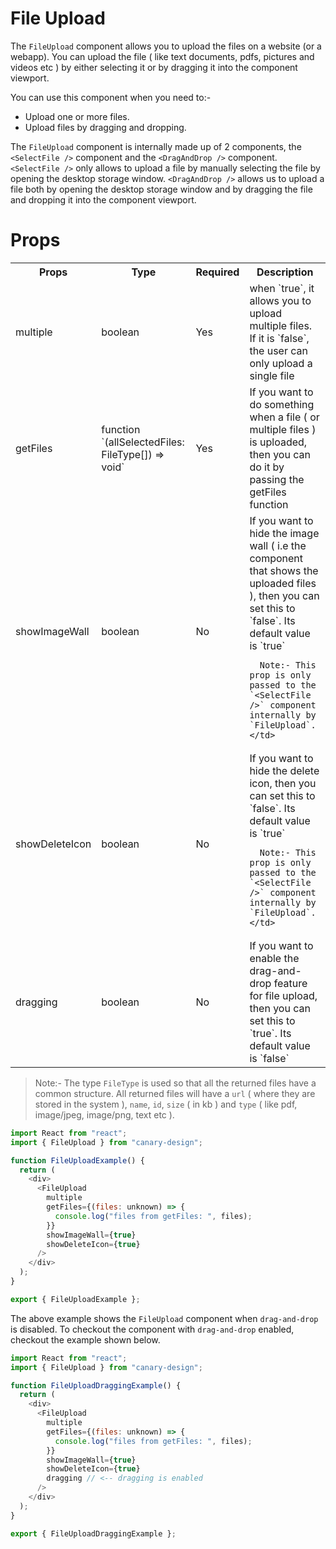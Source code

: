 # File Upload

The `FileUpload` component allows you to upload the files on a website (or a webapp). You can upload the file ( like text documents, pdfs, pictures and videos etc ) by either selecting it or by dragging it into the component viewport.

You can use this component when you need to:-

- Upload one or more files.
- Upload files by dragging and dropping.

The `FileUpload` component is internally made up of 2 components, the `<SelectFile />` component and the `<DragAndDrop />` component. `<SelectFile />` only allows to upload a file by manually selecting the file by opening the desktop storage window. `<DragAndDrop />` allows us to upload a file both by opening the desktop storage window and by dragging the file and dropping it into the component viewport.

# Props

<table>
  <tr>
    <th>Props</th>
    <th>Type</th>
    <th>Required</th>
    <th>Description</th>
  </tr>
  <tr>
    <td>multiple</td>
    <td>boolean</td>
    <td>Yes</td>
    <td>
      when `true`, it allows you to upload multiple files. If it is `false`, the
      user can only upload a single file
    </td>
  </tr>
  <tr>
    <td>getFiles</td>
    <td>function `(allSelectedFiles: FileType[]) => void`</td>
    <td>Yes</td>
    <td>
      If you want to do something when a file ( or multiple files ) is uploaded,
      then you can do it by passing the getFiles function
    </td>
  </tr>
  <tr>
    <td>showImageWall</td>
    <td>boolean</td>
    <td>No</td>
    <td>
      If you want to hide the image wall ( i.e the component that shows the
      uploaded files ), then you can set this to `false`. Its default value is `true`

      Note:- This prop is only passed to the `<SelectFile />` component internally by `FileUpload`.
    </td>

  </tr>
  <tr>
    <td>showDeleteIcon</td>
    <td>boolean</td>
    <td>No</td>
    <td>
      If you want to hide the delete icon, then you can set this to `false`. Its default value is `true`

      Note:- This prop is only passed to the `<SelectFile />` component  internally by `FileUpload`.
    </td>

  </tr>
  <tr>
    <td>dragging</td>
    <td>boolean</td>
    <td>No</td>
    <td>
      If you want to enable the drag-and-drop feature for file upload, then you can set this to `true`. Its default value is `false`
    </td>
  </tr>
</table>

> Note:- The type `FileType` is used so that all the returned files have a common structure. All returned files will have a `url` ( where they are stored in the system ), `name`, `id`, `size` ( in kb ) and `type` ( like pdf, image/jpeg, image/png, text etc ).


<BrowserWindow>
  <FileUploadExample />
</BrowserWindow>

```js title="/src/components/FileUploadExample.ts" showLineNumbers
import React from "react";
import { FileUpload } from "canary-design";

function FileUploadExample() {
  return (
    <div>
      <FileUpload
        multiple
        getFiles={(files: unknown) => {
          console.log("files from getFiles: ", files);
        }}
        showImageWall={true}
        showDeleteIcon={true}
      />
    </div>
  );
}

export { FileUploadExample };
```

The above example shows the `FileUpload` component when `drag-and-drop` is disabled. To checkout the component with `drag-and-drop` enabled, checkout the example shown below.

<BrowserWindow>
  <FileUploadDraggingExample />
</BrowserWindow>

```js title="/src/components/FileUploadDraggingExample.ts" showLineNumbers
import React from "react";
import { FileUpload } from "canary-design";

function FileUploadDraggingExample() {
  return (
    <div>
      <FileUpload
        multiple
        getFiles={(files: unknown) => {
          console.log("files from getFiles: ", files);
        }}
        showImageWall={true}
        showDeleteIcon={true}
        dragging // <-- dragging is enabled
      />
    </div>
  );
}

export { FileUploadDraggingExample };
```
